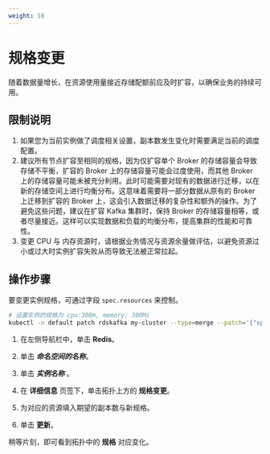 ```yaml
---
weight: 10
---
```


# 规格变更

随着数据量增长，在资源使用量接近存储配额前应及时扩容，以确保业务的持续可用。

## 限制说明 
1. 如果您为当前实例做了调度相关设置，副本数发生变化时需要满足当前的调度配置。
2. 建议所有节点扩容至相同的规格，因为仅扩容单个 Broker 的存储容量会导致存储不平衡，扩容的 Broker 上的存储容量可能会过度使用，而其他 Broker 上的存储容量可能未被充分利用。此时可能需要对现有的数据进行迁移，以在新的存储空间上进行均衡分布。这意味着需要将一部分数据从原有的 Broker 上迁移到扩容的 Broker 上，这会引入数据迁移的复杂性和额外的操作。为了避免这些问题，建议在扩容 Kafka 集群时，保持 Broker 的存储容量相等，或者尽量接近。这样可以实现数据和负载的均衡分布，提高集群的性能和可靠性。
3. 变更 CPU 与 内存资源时，请根据业务情况与资源余量做评估，以避免资源过小或过大时实例扩容失败从而导致无法被正常拉起。

## 操作步骤 
<Tabs>
<Tab label="CLI">

要变更实例规格，可通过字段 `spec.resources` 来控制。

```bash
# 设置实例的规格为 cpu:300m, memory: 300Mi
kubectl -n default patch rdskafka my-cluster --type=merge --patch='{"spec": {"resources":{"limits":{"cpu": "2","memory":"4Gi"},"requests":{"cpu":"2", "memory":"4Gi"}}}}'
```
</Tab>
<Tab label="Web Console">

1. 在左侧导航栏中，单击 **Redis**。

2. 单击 ***命名空间的名称***。

2. 单击 ***实例名称*** 。

3. 在 **详细信息** 页签下，单击拓扑上方的 **规格变更**。

4. 为对应的资源填入期望的副本数与新规格。

5. 单击 **更新**。


</Tab>


</Tabs>

稍等片刻，即可看到拓扑中的 **规格** 对应变化。
